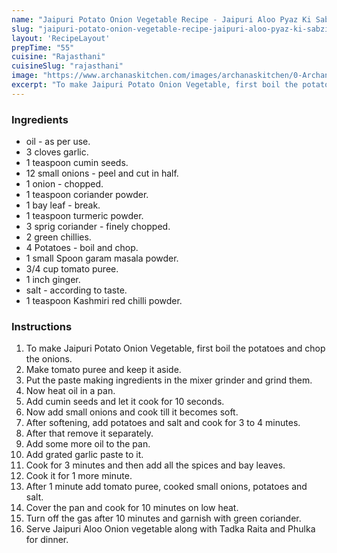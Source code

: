 ---
name: "Jaipuri Potato Onion Vegetable Recipe - Jaipuri Aloo Pyaz Ki Sabzi (Recipe In Hindi)"
slug: "jaipuri-potato-onion-vegetable-recipe-jaipuri-aloo-pyaz-ki-sabzi-recipe-in-hindi"
layout: 'RecipeLayout'
prepTime: "55"
cuisine: "Rajasthani"
cuisineSlug: "rajasthani"
image: "https://www.archanaskitchen.com/images/archanaskitchen/0-Archanas-Kitchen-Recipes/2016/oct-5/Jaipuri_Aloo_Pyaz_Ki_Sabzi_Recipe-1.jpg"
excerpt: "To make Jaipuri Potato Onion Vegetable, first boil the potatoes and chop the onions"
---

### Ingredients

-  oil - as per use.
-  3 cloves garlic.
-  1 teaspoon cumin seeds.
-  12 small onions - peel and cut in half.
-  1 onion - chopped.
-  1 teaspoon coriander powder.
-  1 bay leaf - break.
-  1 teaspoon turmeric powder.
-  3 sprig coriander - finely chopped.
-  2 green chillies.
- 4 Potatoes - boil and chop.
-  1 small Spoon garam masala powder.
-  3/4 cup tomato puree.
-  1 inch ginger.
-  salt - according to taste.
-  1 teaspoon Kashmiri red chilli powder.

### Instructions

1. To make Jaipuri Potato Onion Vegetable, first boil the potatoes and chop the onions.
1. Make tomato puree and keep it aside.
1. Put the paste making ingredients in the mixer grinder and grind them.
1. Now heat oil in a pan.
1. Add cumin seeds and let it cook for 10 seconds.
1. Now add small onions and cook till it becomes soft.
1. After softening, add potatoes and salt and cook for 3 to 4 minutes.
1. After that remove it separately.
1. Add some more oil to the pan.
1. Add grated garlic paste to it.
1. Cook for 3 minutes and then add all the spices and bay leaves.
1. Cook it for 1 more minute.
1. After 1 minute add tomato puree, cooked small onions, potatoes and salt.
1. Cover the pan and cook for 10 minutes on low heat.
1. Turn off the gas after 10 minutes and garnish with green coriander.
1. Serve Jaipuri Aloo Onion vegetable along with Tadka Raita and Phulka for dinner.
